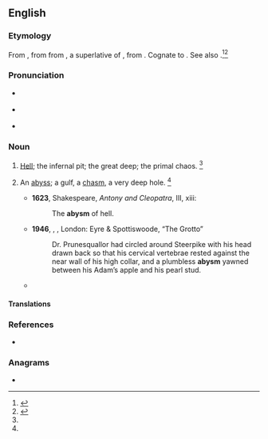 ==English==

===Etymology===
From {{etyl|enm|en}} {{m|enm|abime}}, from {{etyl|fro|en}} {{m|fro|abisme}} from {{etyl|LL.|en}} {{m|la|*abyssimus}}, a superlative of {{m|la|abyssus||bottomless pit}}, from {{etyl|grc|en}} {{m|grc|ἄβυσσος}}. Cognate to {{etyl|fr|en}} {{m|fr|abîme}}. See also {{m|en|abyss}}.<ref name=OCD>{{R:OCD2|page=6}}</ref><ref name=SOED>{{R:SOED5|page=11}}</ref>

===Pronunciation===
* {{a|RP}} {{IPA|/əˈbɪz.m̩/|lang=en}}
* {{a|US}} {{IPA|/əˈbɪz.m̩/|lang=en}}
* {{rhymes|ɪzəm|lang=en}}

===Noun===
{{en-noun}}

# {{lb|en|archaic|poetic}} [[hell|Hell]]; the infernal pit; the great deep; the primal chaos. {{defdate|First attested between 1150 and 1350.}}<ref name=SOED/>
# {{lb|en|now|_|chiefly|literary}} An [[abyss]]; a gulf, a [[chasm]], a very deep hole. {{defdate|First attested in the late 15th century.}}<ref name=SOED/>
#* '''1623''', Shakespeare, ''Antony and Cleopatra'', III, xiii:
#*: The '''abysm''' of hell.
#* '''1946''', {{w|Mervyn Peake}}, ''{{w|Titus Groan}}'', London: Eyre & Spottiswoode, “The Grotto”
#*: Dr. Prunesquallor had circled around Steerpike with his head drawn back so that his cervical vertebrae rested against the near wall of his high collar, and a plumbless '''abysm''' yawned between his Adam’s apple and his pearl stud.
#* {{quote-journal|author=Glyn Maxwell|authorlink=Glyn Maxwell|title=‘Ideas of Order,’ by Neil L. Rudenstine &#91;book review; print version: Eternal lines: A guide to Shakespeare's sonnets, ''International New York Times'', 2 February 2015, p.&nbsp;7&#93;|url=http://www.nytimes.com/2015/02/01/books/review/ideas-of-order-by-neil-l-rudenstine.html|work={{w|The New York Times}}|date=30 January 2015|passage=[T]he Shakespearean sonnet doesn't lend itself to a sequential narrative, because the rhymed couplet, without its paired feet trembling at that '''abysm''' of time, has to settle instead for the sound of sighing resolution, at regular intervals, over and over, before taking a deep breath and returning usually, for better or worse, to the same subject.}}

====Translations====
{{trans-see|abyss}}

===References===
<references/>
* {{R:Webster 1913}}

===Anagrams===
* {{anagrams|en|Byams}}